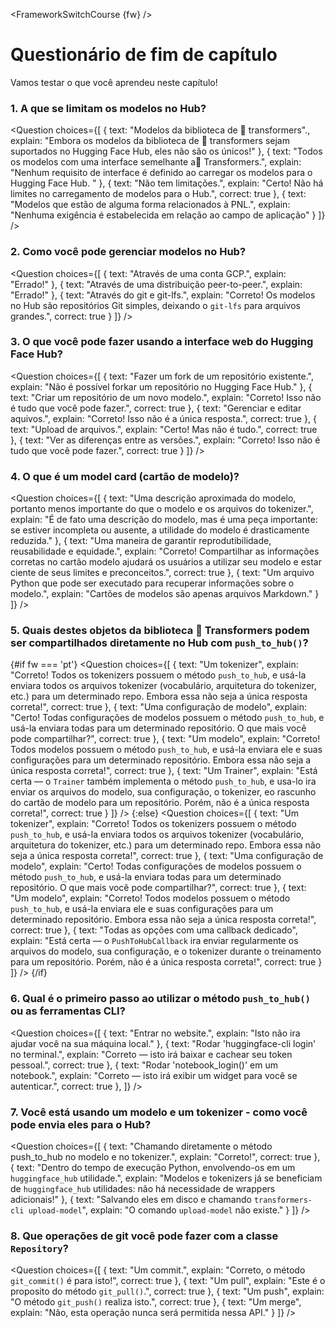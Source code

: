 <FrameworkSwitchCourse {fw} />

<!-- DISABLE-FRONTMATTER-SECTIONS -->

# Questionário de fim de capítulo

Vamos testar o que você aprendeu neste capítulo!
  
### 1. A que se limitam os modelos no Hub?

<Question
	choices={[
		{
			text: "Modelos da biblioteca de 🤗 transformers".,
			explain: "Embora os modelos da biblioteca de 🤗 transformers sejam suportados no Hugging Face Hub, eles não são os únicos!"
		},
		{
			text: "Todos os modelos com uma interface semelhante a🤗 Transformers.",
			explain: "Nenhum requisito de interface é definido ao carregar os modelos para o Hugging Face Hub. "
		},
		{
			text: "Não tem limitações.",
			explain: "Certo! Não há limites no carregamento de modelos para o Hub.",
            correct: true
		},
        {
			text: "Modelos que estão de alguma forma relacionados à PNL.",
			explain: "Nenhuma exigência é estabelecida em relação ao campo de aplicação"
		}
	]}
/>

### 2. Como você pode gerenciar modelos no Hub?

<Question
	choices={[
		{
			text: "Através de uma conta GCP.",
			explain: "Errado!"
		},
		{
			text: "Através de uma distribuição peer-to-peer.",
			explain: "Errado!"
		},
		{
			text: "Através do git e git-lfs.",
			explain: "Correto! Os modelos no Hub são repositórios Git simples, deixando o <code>git-lfs</code> para arquivos grandes.",
            correct: true
		}
	]}
/>

### 3. O que você pode fazer usando a interface web do Hugging Face Hub?

<Question
	choices={[
		{
			text: "Fazer um fork de um repositório existente.",
			explain: "Não é possível forkar um repositório no Hugging Face Hub."
		},
		{
			text: "Criar um repositório de um novo modelo.",
			explain: "Correto! Isso não é tudo que você pode fazer.",
            correct: true
		},
		{
			text: "Gerenciar e editar aquivos.",
			explain: "Correto! Isso não é a única resposta.",
            correct: true
		},
        {
			text: "Upload de arquivos.",
			explain: "Certo! Mas não é tudo.",
            correct: true
		},
        {
			text: "Ver as diferenças entre as versões.",
			explain: "Correto! Isso não é tudo que você pode fazer.",
            correct: true
		}
	]}
/>

### 4. O que é um model card (cartão de modelo)?

<Question
	choices={[
		{
			text: "Uma descrição aproximada do modelo, portanto menos importante do que o modelo e os arquivos do tokenizer.",
			explain: "É de fato uma descrição do modelo, mas é uma peça importante: se estiver incompleta ou ausente, a utilidade do modelo é drasticamente reduzida."
		},
		{
			text: "Uma maneira de garantir reprodutibilidade, reusabilidade e equidade.",
			explain: "Correto! Compartilhar as informações corretas no cartão modelo ajudará os usuários a utilizar seu modelo e estar ciente de seus limites e preconceitos.",
            correct: true
		},
		{
			text: "Um arquivo Python que pode ser executado para recuperar informações sobre o modelo.",
			explain: "Cartões de modelos são apenas arquivos Markdown."
		}
	]}
/>

### 5. Quais destes objetos da biblioteca 🤗 Transformers podem ser compartilhados diretamente no Hub com `push_to_hub()`?

{#if fw === 'pt'}
<Question
	choices={[
		{
			text: "Um tokenizer",
			explain: "Correto! Todos os tokenizers possuem o método <code>push_to_hub</code>, e usá-la enviara todos os arquivos tokenizer (vocabulário, arquitetura do tokenizer, etc.) para um determinado repo. Embora essa não seja a única resposta correta!",
            correct: true
		},
		{
			text: "Uma configuração de modelo",
			explain: "Certo! Todas configurações de modelos possuem o método <code>push_to_hub</code>, e usá-la enviara todas para um determinado repositório. O que mais você pode compartilhar?",
            correct: true
		},
		{
			text: "Um modelo",
			explain: "Correto! Todos modelos possuem o método <code>push_to_hub</code>, e usá-la enviara ele e suas configurações para um determinado repositório. Embora essa não seja a única resposta correta!",
            correct: true
		},
        {
			text: "Um Trainer",
			explain: "Está certa — o <code>Trainer</code> também implementa o método <code>push_to_hub</code>, e usa-lo ira enviar os arquivos do modelo, sua configuração, o tokenizer, eo rascunho do cartão de modelo para um repositório. Porém, não é a única resposta correta!",
            correct: true
		}
	]}
/>
{:else}
<Question
	choices={[
		{
			text: "Um tokenizer",
			explain: "Correto! Todos os tokenizers possuem o método <code>push_to_hub</code>, e usá-la enviara todos os arquivos tokenizer (vocabulário, arquitetura do tokenizer, etc.) para um determinado repo. Embora essa não seja a única resposta correta!",
            correct: true
		},
		{
			text: "Uma configuração de modelo",
			explain: "Certo! Todas configurações de modelos possuem o método <code>push_to_hub</code>, e usá-la enviara todas para um determinado repositório. O que mais você pode compartilhar?",
            correct: true
		},
		{
			text: "Um modelo",
			explain: "Correto! Todos modelos possuem o método <code>push_to_hub</code>, e usá-la enviara ele e suas configurações para um determinado repositório. Embora essa não seja a única resposta correta!",
            correct: true
		},
        {
			text: "Todas as opções com uma callback dedicado",
			explain: "Está certa — o <code>PushToHubCallback</code> ira enviar regularmente os arquivos do modelo, sua configuração, e o tokenizer durante o treinamento para um repositório. Porém, não é a única resposta correta!",
            correct: true
		}
	]}
/>
{/if}

### 6. Qual é o primeiro passo ao utilizar o método `push_to_hub()` ou as ferramentas CLI?

<Question
	choices={[
		{
			text: "Entrar no website.",
			explain: "Isto não ira ajudar você na sua máquina local."
		},
		{
			text: "Rodar 'huggingface-cli login' no terminal.",
			explain: "Correto — isto irá baixar e cachear seu token pessoal.",
            correct: true
		},
		{
			text: "Rodar 'notebook_login()' em um notebook.",
			explain: "Correto — isto irá exibir um widget para você se autenticar.",
            correct: true
		},
	]}
/>

### 7.  Você está usando um modelo e um tokenizer - como você pode envia eles para o Hub?

<Question
	choices={[
		{
			text: "Chamando diretamente o método push_to_hub no modelo e no tokenizer.",
			explain: "Correto!",
            correct: true
		},
		{
			text: "Dentro do tempo de execução Python, envolvendo-os em um <code>huggingface_hub</code> utilidade.",
			explain: "Modelos e tokenizers já se beneficiam de <code>huggingface_hub</code> utilidades: não há necessidade de wrappers adicionais!"
		},
		{
			text: "Salvando eles em disco e chamando <code>transformers-cli upload-model</code>",
			explain: "O comando <code>upload-model</code> não existe."
		}
	]}
/>

### 8. Que operações de git você pode fazer com a classe `Repository`?

<Question
	choices={[
		{
			text: "Um commit.",
			explain: "Correto, o método <code>git_commit()</code> é para isto!",
            correct: true
		},
		{
			text: "Um pull",
			explain: "Este é o proposito do método <code>git_pull()</code>.",
            correct: true
		},
		{
			text: "Um push",
			explain: "O método <code>git_push()</code> realiza isto.",
            correct: true
		},
		{
			text: "Um merge",
			explain: "Não, esta operação nunca será permitida nessa API."
		}
	]}
/>
